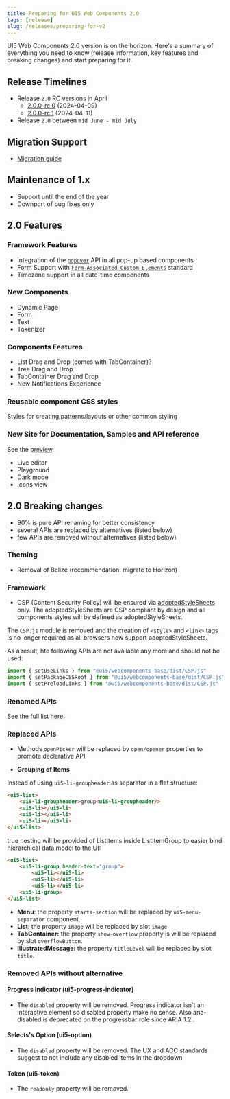```yaml
---
title: Preparing for UI5 Web Components 2.0
tags: [release]
slug: /releases/preparing-for-v2
---
```


UI5 Web Components 2.0 version is on the horizon.
Here's a summary of everything you need to know (release information, key features and breaking changes)
and start preparing for it.

## Release Timelines
- Release `2.0` RC versions in April
   - [2.0.0-rc.0](https://github.com/SAP/ui5-webcomponents/releases/tag/v2.0.0-rc.0) (2024-04-09)
   - [2.0.0-rc.1](https://github.com/SAP/ui5-webcomponents/releases/tag/v2.0.0-rc.1) (2024-04-11)
- Release `2.0` between `mid June - mid July`

## Migration Support
- [Migration guide](../../docs/Migrating%20to%20version%202.0%20guide/)

## Maintenance of 1.x
- Support until the end of the year
- Downport of bug fixes only

## 2.0 Features

### Framework Features
- Integration of the [`popover`](https://developer.mozilla.org/en-US/docs/Web/HTML/Global_attributes/popover) API in all pop-up based components 
- Form Support with [`Form-Associated Custom Elements`](https://webkit.org/blog/13711/elementinternals-and-form-associated-custom-elements/) standard
- Timezone support in all date-time components
 
### New Components

- Dynamic Page
- Form
- Text
- Tokenizer

### Components Features

- List Drag and Drop (comes with TabContainer)?
- Tree Drag and Drop
- TabContainer Drag and Drop
- New Notifications Experience

### Reusable component CSS styles 
Styles for creating patterns/layouts or other common styling

### New Site for Documentation, Samples and API reference
See the [preview](https://sap.github.io/ui5-webcomponents/nightly/).

- Live editor
- Playground
- Dark mode
- Icons view

## 2.0 Breaking changes

- 90% is pure API renaming for better consistency 
- several APIs are replaced by alternatives (listed below)
- few APIs are removed without alternatives (listed below)


### Theming
- Removal of Belize (recommendation: migrate to Horizon)

### Framework
-  CSP (Content Security Policy) will be ensured via [adoptedStyleSheets](https://developer.mozilla.org/en-US/docs/Web/API/Document/adoptedStyleSheets) only.
The adoptedStyleSheets are CSP compliant by design and all components styles will be defined as adoptedStyleSheets.

The `CSP.js` module is removed and the creation of `<style>` and `<link>` tags is no longer required as all browsers now support adoptedStyleSheets.

As a result, hte following APIs are not available any more and should not be used:
```ts
import { setUseLinks } from "@ui5/webcomponents-base/dist/CSP.js"
import { setPackageCSSRoot } from "@ui5/webcomponents-base/dist/CSP.js"
import { setPreloadLinks } from "@ui5/webcomponents-base/dist/CSP.js"
```

### Renamed APIs
See the full list [here](https://github.com/SAP/ui5-webcomponents/issues/8461).

### Replaced APIs

- Methods `openPicker` will be replaced by `open/opener` properties to promote declarative API

- **Grouping of Items**

Instead of using `ui5-li-groupheader` as separator in a flat structure:

```html
<ui5-list>
	<ui5-li-groupheader>group<ui5-li-groupheader/>
	<ui5-li></ui5-li>
	<ui5-li></ui5-li>
	<ui5-li></ui5-li>
</ui5-list>
```

true nesting will be provided of ListItems inside ListItemGroup 
to easier bind hierarchical data model to the UI:

```html
<ui5-list>
	<ui5-li-group header-text="group">
		<ui5-li></ui5-li>
		<ui5-li></ui5-li>
		<ui5-li></ui5-li>
	<ui5-li-group>
</ui5-list>
```


- **Menu**: the property `starts-section` will be replaced by `ui5-menu-separator` component.
- **List**: the property `image` will be replaced by slot `image`
- **TabContainer:** the property `show-overflow` property is will be replaced by slot `overflowButton`.
- **IllustratedMessage:** the property `titleLevel` will be replaced by slot `title`.


### Removed APIs without alternative

#### Progress Indicator (ui5-progress-indicator)
- The `disabled` property will be removed. Progress indicator isn't an interactive element so disabled property make no sense. 
Also aria-disabled is deprecated on the progressbar role since ARIA 1.2 .


#### Selects's Option (ui5-option)
- The `disabled` property will be removed. The UX and ACC standards suggest to not include any disabled items in the dropdown


#### Token (ui5-token)
- The `readonly` property will be removed.

